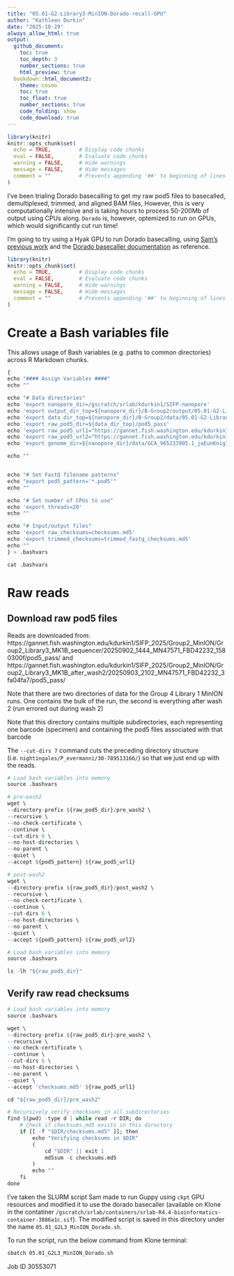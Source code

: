 ```yaml
---
title: "05.01-G2-Library3-MinION-Dorado-recall-GPU"
author: "Kathleen Durkin"
date: "2025-10-29"
always_allow_html: true
output: 
  github_document:
    toc: true
    toc_depth: 3
    number_sections: true
    html_preview: true 
  bookdown::html_document2:
    theme: cosmo
    toc: true
    toc_float: true
    number_sections: true
    code_folding: show
    code_download: true
---
```


```r
library(knitr)
knitr::opts_chunk$set(
  echo = TRUE,         # Display code chunks
  eval = FALSE,        # Evaluate code chunks
  warning = FALSE,     # Hide warnings
  message = FALSE,     # Hide messages
  comment = ""         # Prevents appending '##' to beginning of lines in code output
)
```

I've been trialing Dorado basecalling to get my raw pod5 files to basecalled, demultiplexed, trimmed, and aligned BAM files, However, this is very computationally intensive and is taking hours to process 50-200Mb of output using CPUs along. `Dorado` is, however, optemized to run on GPUs, which would significantly cut run time!

I'm going to try using a Hyak GPU to run Dorado basecalling, using [Sam's previous work](https://robertslab.github.io/sams-notebook/posts/2020/2020-09-04-Data-Wrangling---NanoPore-Fast5-Conversion-to-FastQ-of-C.bairdi-6129_403_26-on-Mox-with-GPU-Node/index.html) and the [Dorado basecaller documentation](https://software-docs.nanoporetech.com/dorado/latest/basecaller/basecall_overview/) as reference. 

```r
library(knitr)
knitr::opts_chunk$set(
  echo = TRUE,         # Display code chunks
  eval = FALSE,        # Evaluate code chunks
  warning = FALSE,     # Hide warnings
  message = FALSE,     # Hide messages
  comment = ""         # Prevents appending '##' to beginning of lines in code output
)
```


# Create a Bash variables file

This allows usage of Bash variables (e.g. paths to common directories) across R Markdown chunks.
```r
{
echo "#### Assign Variables ####"
echo ""

echo "# Data directories"
echo 'export nanopore_dir=/gscratch/srlab/kdurkin1/SIFP-nanopore'
echo 'export output_dir_top=${nanopore_dir}/B-Group2/output/05.01-G2-Library3-MinION-Dorado-recall-GPU'
echo 'export data_dir_top=${nanopore_dir}/B-Group2/data/05.01-G2-Library3-MinION-Dorado-recall-GPU'
echo 'export raw_pod5_dir=${data_dir_top}/pod5_pass'
echo 'export raw_pod5_url1="https://gannet.fish.washington.edu/kdurkin1/SIFP_2025/Group2_MinION/Group2_Library3_MK1B_sequencer/20250902_1444_MN47571_FBD42232_1580300f/pod5_pass/"'
echo 'export raw_pod5_url2="https://gannet.fish.washington.edu/kdurkin1/SIFP_2025/Group2_MinION/Group2_Library3_MK1B_after_wash2/20250903_2102_MN47571_FBD42232_3fa04fa7/pod5_pass/"'
echo 'export genome_dir=${nanopore_dir}/data/GCA_965233905.1_jaEunKnig1.1/'

echo ""


echo "# Set FastQ filename patterns"
echo "export pod5_pattern='*.pod5'"
echo ""

echo "# Set number of CPUs to use"
echo 'export threads=20'
echo ""

echo "# Input/output files"
echo 'export raw_checksums=checksums.md5'
echo 'export trimmed_checksums=trimmed_fastq_checksums.md5'
echo ""
} > .bashvars

cat .bashvars
```

# Raw reads
## Download raw pod5 files

Reads are downloaded from: 
https://gannet.fish.washington.edu/kdurkin1/SIFP_2025/Group2_MinION/Group2_Library3_MK1B_sequencer/20250902_1444_MN47571_FBD42232_1580300f/pod5_pass/ and https://gannet.fish.washington.edu/kdurkin1/SIFP_2025/Group2_MinION/Group2_Library3_MK1B_after_wash2/20250903_2102_MN47571_FBD42232_3fa04fa7/pod5_pass/

Note that there are two directories of data for the Group 4 Library 1 MinION runs. One contains the bulk of the run, the second is everything after wash 2 (run errored out during wash 2)

Note that this directory contains multiple subdirectories, each representing one barcode (specimen) and containing the pod5 files associated with that barcode

The `--cut-dirs 7` command cuts the preceding directory structure (i.e. `nightingales/P_evermanni/30-789513166/`) so that we just end up with the reads.

```r
# Load bash variables into memory
source .bashvars

# pre-wash2
wget \
--directory-prefix ${raw_pod5_dir}/pre_wash2 \
--recursive \
--no-check-certificate \
--continue \
--cut-dirs 6 \
--no-host-directories \
--no-parent \
--quiet \
--accept ${pod5_pattern} ${raw_pod5_url1}

# post-wash2
wget \
--directory-prefix ${raw_pod5_dir}/post_wash2 \
--recursive \
--no-check-certificate \
--continue \
--cut-dirs 6 \
--no-host-directories \
--no-parent \
--quiet \
--accept ${pod5_pattern} ${raw_pod5_url2}
```

```r
# Load bash variables into memory
source .bashvars

ls -lh "${raw_pod5_dir}"
```

## Verify raw read checksums
```r
# Load bash variables into memory
source .bashvars

wget \
--directory-prefix ${raw_pod5_dir}/pre_wash2 \
--recursive \
--no-check-certificate \
--continue \
--cut-dirs 6 \
--no-host-directories \
--no-parent \
--quiet \
--accept 'checksums.md5' ${raw_pod5_url1}

cd "${raw_pod5_dir}/pre_wash2"

# Recursively verify checksums in all subdirectories
find $(pwd) -type d | while read -r DIR; do
    # Check if checksums.md5 exists in this directory
    if [[ -f "$DIR/checksums.md5" ]]; then
        echo "Verifying checksums in $DIR"
        (
            cd "$DIR" || exit 1
            md5sum -c checksums.md5
        )
        echo ""
    fi
done
```

I've taken the SLURM script Sam made to run Guppy using `ckpt` GPU resources and modified it to use the dorado basecaller (available on Klone in the contatiner `/gscratch/srlab/containers/srlab-R4.4-bioinformatics-container-3886a1c.sif`). The modified script is saved in this directory under the name `05.01_G2L3_MinION_Dorado.sh`.

To run the script, run the below command from Klone terminal:
```bash
sbatch 05.01_G2L3_MinION_Dorado.sh
```

Job ID 30553071